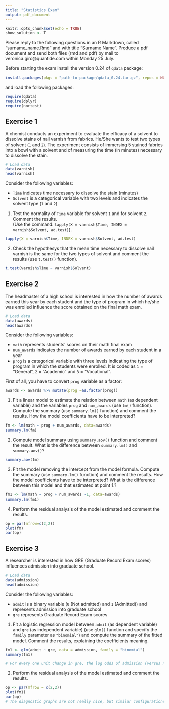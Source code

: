```yaml
---
title: "Statistics Exam"
output: pdf_document
---
```


```r
knitr::opts_chunk$set(echo = TRUE)
show_solution <- T
```

Please reply to the following questions in an R Markdown, called "surname_name.Rmd" and with title "Surname Name". Produce a pdf document and send both files (rmd and pdf) by mail to veronica.giro@quantide.com within Monday 25 July.

Before starting the exam install the version 0.24 of `qdata` package: 

```r
install.packages(pkgs = "path-to-package/qdata_0.24.tar.gz", repos = NULL)
```

and load the following packages:

```r
require(qdata)
require(dplyr)
require(nortest)
```

## Exercise 1

A chemist conducts an experiment to evaluate the efficacy of a solvent to dissolve stains of nail varnish from fabrics. He/She wants to test two types of solvent (`1` and `2`). The experiment consists of immersing 5 stained fabrics into a bowl with a solvent and of measuring the time (in minutes) necessary to dissolve the stain.

```r
# Load data
data(varnish)
head(varnish)
```

Consider the following variables:

* `Time` indicates time necessary to dissolve the stain (minutes) 
* `Solvent` is a categorical variable with two levels and indicates the solvent type  (`1` and `2`)

1. Test the normality of `Time` variable for solvent `1` and for solvent `2`. Comment the results.  
(Use the command: `tapply(X = varnish$Time, INDEX = varnish$Solvent, ad.test)`).

```r
tapply(X = varnish$Time, INDEX = varnish$Solvent, ad.test)
```


2. Check the hypothesys that the mean time necessary to dissolve nail varnish is the same for the two types of solvent and comment the results (use `t.test()` function).

```r
t.test(varnish$Time ~ varnish$Solvent)
```

\clearpage

## Exercise 2

The headmaster of a high school is interested in how the number of awards earned this year by each student and the type of program in which he/she was enrolled influence the score obtained on the final math exam.

```r
# Load data
data(awards)
head(awards)
```

Consider the following variables:

* `math` represents students’ scores on their math final exam
* `num_awards` indicates the number of awards earned by each student in a year
* `prog` is a categorical variable with three levels indicating the type of program in which the students were enrolled. It is coded as `1` = "General", `2` = "Academic" and `3` = "Vocational".

First of all, you have to convert `prog` variable as a factor: 
```r
awards <- awards %>% mutate(prog =as.factor(prog))
```

1. Fit a linear model to estimate the relation between `math` (as dependent variable) and the variables `prog` and `num_awards` (use `lm()` function). Compute the summary (use `summary.lm()` function) and comment the results. How the model coefficients have to be interpreted?

```r
fm <- lm(math ~ prog + num_awards, data=awards)
summary.lm(fm)
```

2. Compute model summary using `summary.aov()` function and comment the result. What is the difference between `summary.lm()` and `summary.aov()`?

```r
summary.aov(fm)
```

3. Fit the model removing the intercept from the model formula. Compute the summary (use `summary.lm()` function) and comment the results. How the model coefficients have to be interpreted? What is the difference between this model and that estimated at point 1.?

```r
fm1 <- lm(math ~ prog + num_awards -1, data=awards)
summary.lm(fm1)
```

4. Perform the residual analysis of the model estimated and comment the results.

```r
op = par(mfrow=c(2,2))
plot(fm)
par(op)
```

\clearpage

## Exercise 3

A researcher is interested in how GRE (Graduate Record Exam scores) influences admission into graduate school. 

```r
# Load data
data(admission)
head(admission)
```

Consider the following variables:

* `admit` is a binary variable (`0` (Not admitted) and `1` (Admitted)) and represents admission into graduate school 
* `gre` represents Graduate Record Exam scores

1. Fit a logistic regression model between `admit` (as dependent variable) and `gre` (as independent variable) (use `glm()` function and specify the `family` parameter as `"binomial"`) and compute the summary of the fitted model. Comment the results, explaining the coefficients meaning.    

```r
fm1 <- glm(admit ~ gre, data = admission, family = "binomial")
summary(fm1)

# For every one unit change in gre, the log odds of admission (versus non-admission) increases by 0.0036
```

2. Perform the residual analysis of the model estimated and comment the results.

```r
op <- par(mfrow = c(2,2))
plot(fm1)
par(op)
# The diagnostic graphs are not really nice, but similar configurations of points is not infrequent, when the response variable is a Bernoulli (not Binomial) one.
```

